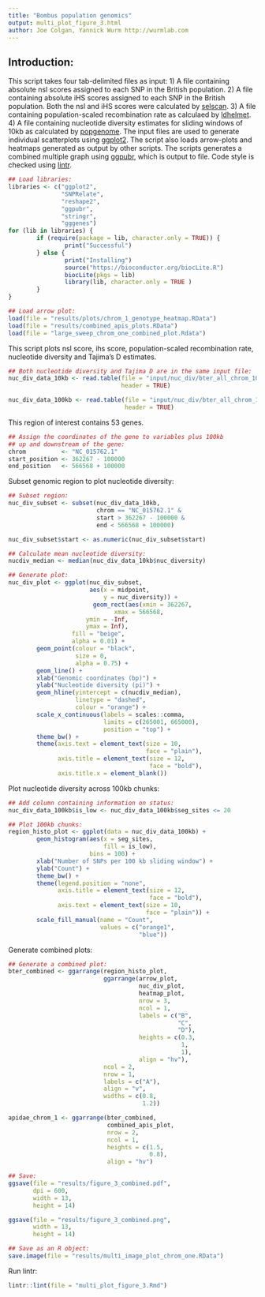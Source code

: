 ```yaml
---
title: "Bombus population genomics"
output: multi_plot_figure_3.html
author: Joe Colgan, Yannick Wurm http://wurmlab.com
---
```


## Introduction:
This script takes four tab-delimited files as input:
1) A file containing absolute nsl scores assigned to each SNP in the British population.
2) A file containing absolute iHS scores assigned to each SNP in the British population. Both the nsl and iHS scores were calculated by [selscan](https://github.com/szpiech/selscan).
3) A file containing population-scaled recombination rate as calculaed by [ldhelmet](https://sourceforge.net/projects/ldhelmet/).
4) A file containing nucleotide diversity estimates for sliding windows of 10kb as calculated by [popgenome](https://cran.r-project.org/web/packages/PopGenome/index.html).
The input files are used to generate individual scatterplots using [ggplot2](https://ggplot2.tidyverse.org/).
The script also loads arrow-plots and heatmaps generated as output by other scripts.
The scripts generates a combined multiple graph using [ggpubr](https://rpkgs.datanovia.com/ggpubr/index.html), which is output to file.
Code style is checked using [lintr](https://cran.r-project.org/web/packages/lintr/index.html).

```r
## Load libraries:
libraries <- c("ggplot2",
               "SNPRelate",
               "reshape2",
               "ggpubr",
               "stringr",
               "gggenes")
for (lib in libraries) {
        if (require(package = lib, character.only = TRUE)) {
                print("Successful")
        } else {
                print("Installing")
                source("https://bioconductor.org/biocLite.R")
                biocLite(pkgs = lib)
                library(lib, character.only = TRUE )
        }
}

## Load arrow plot:
load(file = "results/plots/chrom_1_genotype_heatmap.RData")
load(file = "results/combined_apis_plots.RData")
load(file = "large_sweep_chrom_one_combined_plot.Rdata")
```

This script plots nsl score, ihs score, population-scaled recombination rate, nucleotide diversity and Tajima's D estimates.

```r
## Both nucleotide diversity and Tajima D are in the same input file:
nuc_div_data_10kb <- read.table(file = "input/nuc_div/bter_all_chrom_10kb.txt",
                                header = TRUE)

nuc_div_data_100kb <- read.table(file = "input/nuc_div/bter_all_chrom_100kb.txt",
                                 header = TRUE)
```

This region of interest contains 53 genes.

```r
## Assign the coordinates of the gene to variables plus 100kb 
## up and downstream of the gene:
chrom          <- "NC_015762.1"
start_position <- 362267 - 100000
end_position   <- 566568 + 100000
```

Subset genomic region to plot nucleotide diversity:

```r
## Subset region:
nuc_div_subset <- subset(nuc_div_data_10kb,
                         chrom == "NC_015762.1" &
                         start > 362267 - 100000 &
                         end < 566568 + 100000)

nuc_div_subset$start <- as.numeric(nuc_div_subset$start)

## Calculate mean nucleotide diversity:
nucdiv_median <- median(nuc_div_data_10kb$nuc_diversity)

## Generate plot:
nuc_div_plot <- ggplot(nuc_div_subset,
                       aes(x = midpoint,
                           y = nuc_diversity)) +
                        geom_rect(aes(xmin = 362267,
                              xmax = 566568,
                      ymin = -Inf,
                      ymax = Inf),
                  fill = "beige",
                  alpha = 0.01) +
        geom_point(colour = "black",
                   size = 0,
                   alpha = 0.75) +
        geom_line() +
        xlab("Genomic coordinates (bp)") +
        ylab("Nucleotide diversity (pi)") +
        geom_hline(yintercept = c(nucdiv_median),
                   linetype = "dashed",
                   colour = "orange") +
        scale_x_continuous(labels = scales::comma,
                           limits = c(265001, 665000),
                           position = "top") +
        theme_bw() +
        theme(axis.text = element_text(size = 10,
                                       face = "plain"),
              axis.title = element_text(size = 12,
                                        face = "bold"),
              axis.title.x = element_blank())
```

Plot nucleotide diversity across 100kb chunks:

```r
## Add column containing information on status:
nuc_div_data_100kb$is_low <- nuc_div_data_100kb$seg_sites <= 20

## Plot 100kb chunks:
region_histo_plot <- ggplot(data = nuc_div_data_100kb) +
        geom_histogram(aes(x = seg_sites,
                           fill = is_low),
                       bins = 100) +
        xlab("Number of SNPs per 100 kb sliding window") +
        ylab("Count") +
        theme_bw() +
        theme(legend.position = "none",
              axis.title = element_text(size = 12,
                                        face = "bold"),
              axis.text = element_text(size = 10,
                                       face = "plain")) +
        scale_fill_manual(name = "Count",
                          values = c("orange1",
                                     "blue"))
```

Generate combined plots:

```r
## Generate a combined plot:
bter_combined <- ggarrange(region_histo_plot,
                           ggarrange(arrow_plot,
                                     nuc_div_plot,
                                     heatmap_plot,
                                     nrow = 3,
                                     ncol = 1,
                                     labels = c("B",
                                                "C",
                                                "D"),
                                     heights = c(0.3,
                                                 1,
                                                 1),
                                     align = "hv"),
                           ncol = 2,
                           nrow = 1,
                           labels = c("A"),
                           align = "v",
                           widths = c(0.8,
                                      1.2))

apidae_chrom_1 <- ggarrange(bter_combined,
                            combined_apis_plot,
                            nrow = 2,
                            ncol = 1,
                            heights = c(1.5,
                                        0.8),
                            align = "hv")

## Save:
ggsave(file = "results/figure_3_combined.pdf",
       dpi = 600,
       width = 13,
       height = 14)

ggsave(file = "results/figure_3_combined.png",
       width = 13,
       height = 14)

## Save as an R object:
save.image(file = "results/multi_image_plot_chrom_one.RData")
```

Run lintr:

```r
lintr::lint(file = "multi_plot_figure_3.Rmd")
```